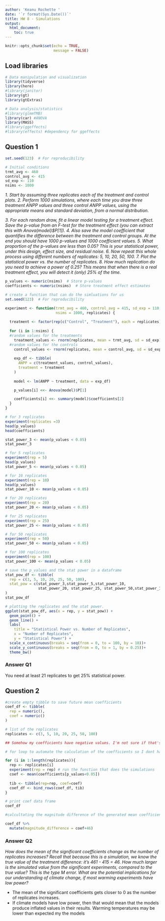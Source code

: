 ```yaml
---
author: 'Keanu Rochette '
date: '`r format(Sys.Date())`'
title: HW 8 - Simulations
output: 
  html_document:
    toc: true
---
```


```r
knitr::opts_chunk$set(echo = TRUE, 
                      message = FALSE)
```

## Load libraries
```r
# Data manipulation and visualization 
library(tidyverse)
library(here)
#library(janitor)
library(gt)
library(gtExtras)

# Data analysis/statistics 
#library(glmmTMB)
library(car) #ANOVA
library(MASS)
#library(ggeffects)
#library(effects) #dependency for ggeffects
```

## Question 1 

```r
set.seed(123)  # For reproducibility

# Initial conditions
trmt_avg <- 460
control_avg <- 415
sd_exp <- 110
nsims <- 1000

```

_1. Start by assuming three replicates each of the treatment and control plots._ 
_2. Perform 1000 simulations, where each time you draw three treatment ANPP values and three control ANPP values, using the appropriate means and standard deviation, from a normal distribution._

_3. For each random draw, fit a linear model testing for a treatment effect. Save the p-value from an F-test for the treatment effect (you can extract this with Anova(model)$P[1])._
_4. Also save the model coefficient that quantifies the difference between the treatment and control groups. At the end you should have 1000 p-values and 1000 coefficient values._
_5. What proportion of the p-values are less than 0.05? This is your statistical power, under this design, effect size, and residual noise._
_6. Now repeat this whole process using different numbers of replicates: 5, 10, 20, 50, 100._
_7. Plot the statistical power vs. the number of replicates._
_8. How much replication do you need to achieve a power of 0.25? This means that when there is a real treatment effect, you will detect it (only) 25% of the time._

```r
p_values <- numeric(nsims)  # Store p-values
coefficients <- numeric(nsims)  # Store treatment effect estimates
```

```r
# create a function that can do the simluations for us
set.seed(123)  # For reproducibility

experiment <- function(trmt_avg = 460, control_avg = 415, sd_exp = 110,
                       nsims = 1000, replicates) { 
  
  treatment <- factor(rep(c("Control", "Treatment"), each = replicates))
  
  for (i in 1:nsims) {
  #random values for the treatments
    treatment_values <- rnorm(replicates, mean = trmt_avg, sd = sd_exp)
  #random values for the controls
    control_values <- rnorm(replicates, mean = control_avg, sd = sd_exp)
    
    exp_df <- tibble(
      ANPP = c(treatment_values, control_values),
      treatment = treatment
    )
    
    model <- lm(ANPP ~ treatment, data = exp_df)

    p_values[i] <<- Anova(model)$P[1]

    coefficients[i] <<- summary(model)$coefficients[2]
  }
}

```

```r
# for 3 replicates
experiment(replicates =3)
head(p_values)
head(coefficients)

stat_power_3 <- mean(p_values < 0.05)
stat_power_3
```


```r
# for 5 replicates
experiment(rep = 5)
head(p_values)
stat_power_5 <- mean(p_values < 0.05)
```

```r
# for 10 replicates
experiment(rep = 10)
head(p_values)
stat_power_10 <- mean(p_values < 0.05)
```

```r
# for 20 replicates
experiment(rep = 20)
stat_power_20 <- mean(p_values < 0.05)
```
```r
# for 25 replicates
experiment(rep = 25)
stat_power_25 <- mean(p_values < 0.05)
```

```r
# for 50 replicates
experiment(rep = 50)
stat_power_50 <- mean(p_values < 0.05)
```

```r
# for 100 replicates
experiment(rep = 100)
stat_power_100 <- mean(p_values < 0.05)
```

```r
# save the p_values and the stat power in a dataframe
stat_pow_df <- tibble(
  rep = c(3, 5, 10, 20, 25, 50, 100),
  stat_pow = c(stat_power_3,stat_power_5,stat_power_10,
               stat_power_20, stat_power_25, stat_power_50,stat_power_100)
)
stat_pow_df
```
```r
# plotting the replicates and the stat power.
ggplot(stat_pow_df, aes(x = rep, y = stat_pow)) +
  geom_point() +
  geom_line() +
  labs(
    title = "Statistical Power vs. Number of Replicates",
    x = "Number of Replicates",
    y = "Statistical Power") +
  scale_x_continuous(breaks = seq(from = 0, to = 100, by = 10))+
  scale_y_continuous(breaks = seq(from = 0, to = 1, by = 0.25))+
  theme_bw()

```

### Answer Q1

You need at least 21 replicates to get 25% statistical power. 


## Question 2

```r
#create empty tibble to save future mean coefficients
coef_df <- tibble(
  rep = numeric(),
  coef = numeric()
)

# list of the replicates 
replicates <- c(3, 5, 10, 20, 25, 50, 100)
```

```r
## Somehow my coefficients have negative values. I'm not sure if that's correct. However, due to later questions, I use the absolute value of the coefficients for my answers in the hw. 

# for loop to automate the calculation of the coefficients so I dont have to do it by hand like in Q1

for (i in 1:length(replicates)){
  rep <- replicates[i]
  experiment(rep = rep) # run the function that does the simulations
  coef <- mean(coefficients[p_values<0.05])
  
  tib <- tibble(rep=rep, coef=coef)
  coef_df <- bind_rows(coef_df, tib)
}

# print coef data frame
coef_df

```


```r
#calcultating the magnitude difference of the generated mean coefficients.

coef_df %>% 
  mutate(magnitude_difference = coef+46)
```


### Answer Q2

_How does the mean of the significant coefficients change as the number of replicates increases? Recall that because this is a simulation, we know the true value of the treatment difference: it’s 461 - 415 = 46._
_How much larger is the simulated value from the significant experiments, compared to the true value? This is the type M error._
_What are the potential implications for our understanding of climate change, if most warming experiments have low power?_


- The mean of the significant coefficients gets closer to 0 as the number of replicates increases.
- If climate models have low power, then that would mean that the models produce inflated values in their results. Warming temperatures may be lower than expected my the models



